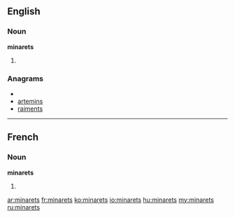 ==English==

===Noun===
'''minarets'''

# {{plural of|[[minaret]]}}

===Anagrams===
* {{alphagram|aeimnrst}}
* [[artemins#English|artemins]]
* [[raiments#English|raiments]]

----

==French==

===Noun===
'''minarets''' {{m}}

# {{plural of|[[minaret]]|lang=fr}}

[[ar:minarets]]
[[fr:minarets]]
[[ko:minarets]]
[[io:minarets]]
[[hu:minarets]]
[[my:minarets]]
[[ru:minarets]]